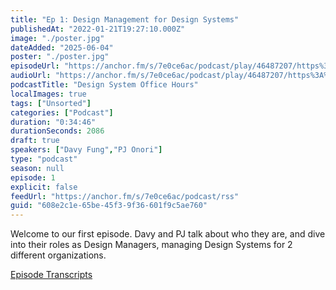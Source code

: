 ```yaml
---
title: "Ep 1: Design Management for Design Systems"
publishedAt: "2022-01-21T19:27:10.000Z"
image: "./poster.jpg"
dateAdded: "2025-06-04"
poster: "./poster.jpg"
episodeUrl: "https://anchor.fm/s/7e0ce6ac/podcast/play/46487207/https%3A%2F%2Fd3ctxlq1ktw2nl.cloudfront.net%2Fstaging%2F2022-0-21%2F243637047-44100-2-4395daaf59ccc.m4a"
audioUrl: "https://anchor.fm/s/7e0ce6ac/podcast/play/46487207/https%3A%2F%2Fd3ctxlq1ktw2nl.cloudfront.net%2Fstaging%2F2022-0-21%2F243637047-44100-2-4395daaf59ccc.m4a"
podcastTitle: "Design System Office Hours"
localImages: true
tags: ["Unsorted"]
categories: ["Podcast"]
duration: "0:34:46"
durationSeconds: 2086
draft: true
speakers: ["Davy Fung","PJ Onori"]
type: "podcast"
season: null
episode: 1
explicit: false
feedUrl: "https://anchor.fm/s/7e0ce6ac/podcast/rss"
guid: "608e2c1e-65be-45f3-9f36-601f9c5ae760"
---
```

Welcome to our first episode. Davy and PJ talk about who they are, and dive into their roles as Design Managers, managing Design Systems for 2 different organizations.

[Episode Transcripts](https://docs.google.com/document/d/1eBPOj7pQJBKCsc4uWlMM1XwwfTOLiK7Av_qEbwu2F_M/edit?usp=sharing)
